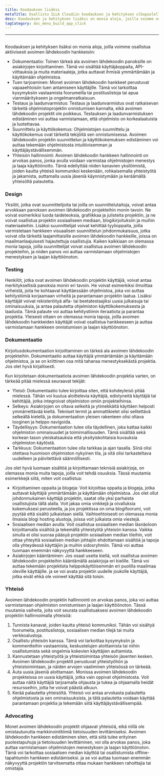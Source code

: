 ```yaml
---
title: Koodauksen lisäksi
metaTitle: Osallistu ILLA Cloudiin koodauksen ja kehityksen ulkopuolella
desc: Koodauksen ja kehityksen lisäksi on monia aloja, joilla voimme osallistua aktiivisesti ILLA Cloudiin
tagCategory: doc_menu_build_app_click
---
```


* * *

## <Heading hidden>Koodauksen lisäksi</Heading>

Koodauksen ja kehityksen lisäksi on monia aloja, joilla voimme osallistua aktiivisesti avoimen lähdekoodin hankkeisiin:

-   Dokumentaatio: Toinen tärkeä ala avoimen lähdekoodin panoksille on asiakirjojen kirjoittaminen. Tämä voi sisältää käyttäjäoppaita, API-viittauksia ja muita materiaaleja, jotka auttavat ihmisiä ymmärtämään ja käyttämään ohjelmistoa.
-   Tuen tarjoaminen: Monet avoimen lähdekoodin hankkeet perustuvat vapaaehtoisiin tuen antamiseen käyttäjille. Tämä voi tarkoittaa kysymyksiin vastaamista foorumeilla tai postituslistoja tai apua vianmääritykseen ja ongelmanratkaisuun.
-   Testaus ja laadunvarmistus: Testaus ja laadunvarmistus ovat ratkaisevan tärkeitä ohjelmistoprojektin onnistumisen kannalta, eikä avoimen lähdekoodin projektit ole poikkeus. Testauksen ja laadunvarmistuksen edistäminen voi auttaa varmistamaan, että ohjelmisto on korkealaatuista ja luotettavaa.
-   Suunnittelu ja käyttökokemus: Ohjelmistojen suunnittelu ja käyttökokemus ovat tärkeitä tekijöitä sen onnistumisessa. Avoimen lähdekoodin projektin suunnittelun ja käyttökokemuksen edistäminen voi auttaa tekemään ohjelmistosta intuitiivisemman ja käyttäjäystävällisemmän.
-   Yhteisön hallinnointi: Avoimen lähdekoodin hankkeen hallinnointi on arvokas panos, jonka avulla voidaan varmistaa ohjelmistojen menestys ja laaja käyttöönotto. Tämä edellyttää niiden kanavien yksilöimistä, joiden kautta yhteisö kommunikoi keskenään, rohkaisemalla yhteistyötä ja jakamista, auttamalla uusia jäseniä käynnistymään ja keräämällä yhteisöltä palautetta.

### [](https://www.illacloud.com/zh-CN/blog/opensource-for-non-developers#design)Design

Yksilöt, jotka ovat suunnittelijoita tai joilla on suunnittelutaitoja, voivat antaa arvokkaan panoksen avoimen lähdekoodin projekteihin monin tavoin. Ne voivat esimerkiksi luoda taideteoksia, grafiikkaa ja julisteita projektiin, ja ne voivat osallistua projektin sosiaaliseen mediaan, blogikirjoituksiin ja muihin materiaaleihin. Lisäksi suunnittelijat voivat kehittää tyylioppaita, joilla varmistetaan hankkeen visuaalisen suunnittelun johdonmukaisuus, jotka voivat olla tärkeitä laajamittaisille avoimen lähdekoodin hankkeille, joissa on maailmanlaajuisesti hajautettuja osallistujia. Kaiken kaikkiaan on olemassa monia tapoja, joilla suunnittelijat voivat osallistua avoimen lähdekoodin projekteihin, ja niiden panos voi auttaa varmistamaan ohjelmistojen menestyksen ja laajan käyttöönoton.

### [](https://www.illacloud.com/zh-CN/blog/opensource-for-non-developers#testing)Testing

Henkilöt, jotka ovat avoimen lähdekoodin projektin käyttäjiä, voivat antaa merkityksellisiä panoksia monin eri tavoin. He voivat esimerkiksi ilmoittaa virheistä, joita he kohtaavat käyttäessään ohjelmistoa, joka voi auttaa kehitystiimiä korjaamaan virheitä ja parantamaan projektin laatua. Lisäksi käyttäjät voivat rekisteröityä alfa- tai beetatestaajiksi uusia julkaisuja tai ominaisuuksia, ja antaa palautetta ohjelmiston käyttökokemuksesta ja laadusta. Tämä palaute voi auttaa kehitystiimin iteraatiota ja parantaa projektia. Yleisesti ottaen on olemassa monia tapoja, joilla avoimen lähdekoodin hankkeiden käyttäjät voivat osallistua hankkeeseen ja auttaa varmistamaan hankkeen onnistumisen ja laajan käyttöönoton.

### [](https://www.illacloud.com/zh-CN/blog/opensource-for-non-developers#documentation)Dokumentaatio

Kirjoitusdokumentaation kirjoittaminen on tärkeä ala avoimen lähdekoodin projekteihin. Dokumentaatio auttaa käyttäjiä ymmärtämään ja käyttämään ohjelmistoa, ja se on kriittinen osa mitä tahansa menestyksekästä projektia. Jos olet hyvä kirjallisesti.

Kun kirjoitetaan dokumentaatiota avoimen lähdekoodin projektia varten, on tärkeää pitää mielessä seuraavat tekijät:

-   Yleisö: Dokumentaatio tulee kirjoittaa siten, että kohdeyleisö pitää mielessä. Tähän voi kuulua aloittelevia käyttäjiä, edistyneitä käyttäjiä tai kehittäjiä, jotka integroivat ohjelmiston omiin projekteihinsa.
-   Selkeys: Asiakirjojen on oltava selkeitä ja ytimekkäitä käyttäen helposti ymmärrettävää kieltä. Tekniset termit ja ammattikielet olisi selitettävä selkeällä kielellä, ja dokumentaation yleisen rakenteen olisi oltava looginen ja helppo navigoida.
-   Täydellisyys: Dokumentaation tulee olla täydellinen, joka kattaa kaikki ohjelmiston ominaisuudet ja toiminnallisuuden. Tämä sisältää sekä korkean tason yleiskatsauksia että yksityiskohtaisia kuvauksia ohjelmiston käytöstä.
-   Tarkkuus: Dokumentaation tulee olla tarkkaa ja ajan tasalla. Siinä olisi otettava huomioon ohjelmiston nykyinen tila, ja sitä olisi tarkasteltava uudelleen ja päivitettävä säännöllisesti.

Jos olet hyvä luomaan sisältöä ja kirjoittamaan teknisiä asiakirjoja, on olemassa monia muita tapoja, joilla voit tehdä osuuksia. Tässä muutamia esimerkkejä siitä, miten voit osallistua:

-   Kirjoittaminen oppaita ja blogeja: Voit kirjoittaa oppaita ja blogeja, jotka auttavat käyttäjiä ymmärtämään ja käyttämään ohjelmistoa. Jos olet ollut johdonmukainen käyttäjä projektin, saatat olla yksi parhaista osallistujista tällä alalla. Voit jakaa omia vinkkejä ja oivalluksia kokemuksesi perusteella, ja jos projektissa on oma blogifoorumi, voit pyytää että sisältö julkaistaan siellä. Vaihtoehtoisesti on olemassa monia ilmaisia blogi hosting alustoja, joissa voit julkaista omia viestejä.
-   Sosiaalisen median avulla: Voit osallistua sosiaalisen median läsnäoloon kirjoittamalla sisältöä ja tekemällä yhteistyötä yhteisön kanssa. Vaikka sinulla ei olisi suoraa pääsyä projektin sosiaalisen median tileihin, voit ottaa yhteyttä sosiaalisen median johtajiin ehdottamaan sisältöä ja tapoja olla yhteydessä käyttäjiin ja muihin sidosryhmiin. Tämä voi auttaa tuomaan enemmän näkyvyyttä hankkeeseen.
-   Asiakirjojen kääntäminen: Jos osaat useita kieliä, voit osallistua avoimen lähdekoodin projekteihin kääntämällä asiakirjoja eri kielille. Tämä voi auttaa tekemään projektista helppokäyttöisemmän eri puolilla maailmaa oleville käyttäjille. ja se voi avata projektin uudelle joukolle käyttäjiä, jotka eivät ehkä ole voineet käyttää sitä toisin.

### [](https://www.illacloud.com/zh-CN/blog/opensource-for-non-developers#community)Yhteisö

Avoimen lähdekoodin projektin hallinnointi on arvokas panos, joka voi auttaa varmistamaan ohjelmiston onnistumisen ja laajan käyttöönoton. Tässä muutamia vaiheita, joita voit seurata osallistuaksesi avoimen lähdekoodin projektiin hallinnoimalla yhteisöä:

1.  Tunnista kanavat, joiden kautta yhteisö kommunikoi. Tähän voi sisältyä foorumeita, postituslistoja, sosiaalisen median tilejä tai muita verkkoalustoja.
2.  Osallistu yhteisön kanssa. Tämä voi tarkoittaa kysymyksiin ja kommentteihin vastaamista, keskustelujen aloittamista tai niihin osallistumista sekä ongelmia kokevien käyttäjien auttamista.
3.  Kannustetaan yhteistyötä ja yhteistoimintaa yhteisön jäsenten kesken. Avoimen lähdekoodin projektit perustuvat yhteistyöhön ja yhteistoimintaan, ja näiden arvojen vaaliminen yhteisössä on tärkeää.
4.  Auta uusia jäseniä aloittamaan. Monissa avoimen lähdekoodin projekteissa on uusia käyttäjiä, jotka vain oppivat ohjelmistosta. Voit auttaa näitä käyttäjiä tarjoamalla ohjausta ja tukea ja ohjaamalla heidät resursseihin, jotta he voivat päästä alkuun.
5.  Kerää palautetta yhteisöltä. Yhteisö voi antaa arvokasta palautetta ohjelmistosta ja sen ominaisuuksista, ja tätä palautetta voidaan käyttää parantamaan projektia ja tekemään siitä käyttäjäystävällisempää.

### [](https://www.illacloud.com/zh-CN/blog/opensource-for-non-developers#advocating)Advocating

Monet avoimen lähdekoodin projektit ohjaavat yhteisöä, eikä niillä ole omistautunutta markkinointitiimiä tietoisuuden levittämiseksi. Avoimen lähdekoodin hankkeen edistäminen siten, että siitä tulee erityinen puolestapuhuja ja tietoisuuden levittäminen, voi olla arvokas panos, joka auttaa varmistamaan ohjelmistojen menestyksen ja laajan käyttöönoton. Tämä voi tarkoittaa sosiaalisen median käyttöä tai osallistumista offline-tapahtumiin hankkeen edistämiseksi. ja se voi auttaa tuomaan enemmän näkyvyyttä projektiin tarvitsematta ottaa mukaan hankkeen rahoittajia tai omistajia.
